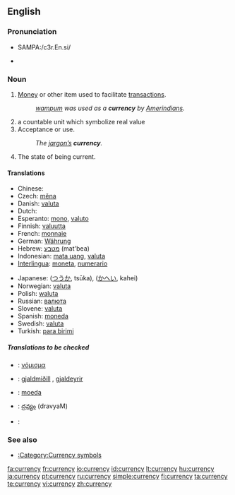 ==English==

{{wikipedia}}

===Pronunciation===
*{{US}} SAMPA:/c3r.En.si/
*{{audio|en-us-currency.ogg|Audio (US)}}

===Noun===
{{en-noun|currencies|-}}

# [[Money]] or other item used to facilitate [[transaction]]s.
#: ''[[wampum]] was used as a '''currency''' by [[Amerindian]]s.''
# a countable unit which symbolize real value
# Acceptance or use.
#: ''The [[jargon|jargon’s]] '''currency'''.''
# The state of being current.

====Translations====
{{trans-top|money or other item used to facilitate transactions}}
*Chinese: {{zh-ts|貨幣|货币}}
*Czech: [[měna]] {{f}}
*Danish: [[valuta]]
*Dutch: {{t-|nl|munteenheid|f}}
*Esperanto: [[mono]], [[valuto]]
*Finnish: [[valuutta]]
*French: [[monnaie]] {{f}}
*German: [[Währung]] {{f}}
*Hebrew: [[מטבע]] (mat'bea) {{m}}
*Indonesian: [[mata uang]], [[valuta]]
*[[Interlingua]]: [[moneta]], [[numerario]]
{{trans-mid}}
*Japanese: {{Jpan|[[通貨]]}} ([[つうか]], tsūka), {{Jpan|[[貨幣]]}} ([[かへい]], kahei)
*Norwegian: [[valuta]]
*Polish: [[waluta]] {{f}}
*Russian: [[валюта]]
*Slovene: [[valuta]] {{f}}
*Spanish: [[moneda]] {{f}}
*Swedish: [[valuta]]
*Turkish: [[para birimi]]
{{trans-bottom}}

=====Translations to be checked=====
{{checktrans}}
<!--added {{ttbc}}s here.-->
{{trans-top|to be checked}}
*{{ttbc|Greek}}: [[νόμισμα]] {{n}}
*{{ttbc|Icelandic}}: [[gjaldmiðill]] {{m}}, [[gjaldeyrir]] {{m}}
{{trans-mid}}
*{{ttbc|Portuguese}}: [[moeda]] {{f}}
*{{ttbc|Telugu}}: [[ద్రవ్యం]] (dravyaM)
*{{ttbc|Thai}}: {{THchar|[[เงินตรา]]}}
{{trans-bottom}}

===See also===
*[[:Category:Currency symbols]]

[[fa:currency]]
[[fr:currency]]
[[io:currency]]
[[id:currency]]
[[lt:currency]]
[[hu:currency]]
[[ja:currency]]
[[pt:currency]]
[[ru:currency]]
[[simple:currency]]
[[fi:currency]]
[[ta:currency]]
[[te:currency]]
[[vi:currency]]
[[zh:currency]]